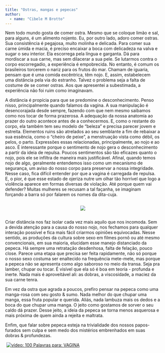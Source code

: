 ```yaml
---
title: "Ostras, mangas e pepecas"
author: 
  - name: "Cibele M Brotto"
---
```


Nem todo mundo gosta de comer ostra. Mesmo que se coloque limão e sal, para alguns, é um alimento nojento. Eu, por outro lado, adoro comer ostras. Sua consistência é pegajosa, muito molinha e delicada. Para comer sua carne úmida e macia, é preciso encaixar a boca com delicadeza na valva e sugar o seu interior. Ela escorrega pela língua e garganta. Dá para mordiscar a sua carne, mas sem dilacerar a sua pele. Se lutarmos contra o corpo escorregadio, a experiência é empobrecida. No entanto, é comum os brasileiros torcerem o nariz para os frutos do mar. Chamam de iguaria, pensam que é uma comida excêntrica, têm nojo. E, assim, estabelecem uma distância pela via do estranho. Talvez o problema seja a falta de costume de se comer ostras. Aos que apresentei a subestimada, a experiência não foi ruim como imaginavam. 

A distância é propícia para que se predomine o desconhecimento. Penso nisso, principalmente quando falamos da vagina. A sua manipulação é desencorajada desde sempre, fazendo com que nem mesmo saibamos como nos tocar de forma prazerosa. A adequação da nossa anatomia ao prazer do outro acontece antes de a conhecermos. E, como o restante do corpo, ela também tem seu modelo de "beleza" e precisa parecer jovem e estreita. Elementos ruins são atrelados ao seu semblante a fim de rebaixar a sua essência, como o "cheiro de peixe", a menstruação vista como débil, os pelos, o parto. Expressões essas relacionadas, principalmente, ao nojo e ao asco. É interessante porque o sentimento de nojo gera o desconhecimento a partir da ideia de repulsa. Poucos sentimentos são tão eficazes quanto o nojo, pois ele se infiltra de maneira mais justificável. Afinal, quando temos nojo de algo, geralmente entendemos isso como um mecanismo de segurança, um aviso do nosso corpo para preservar a nossa integridade. Nesse caso, fica difícil entender por que a vagina é carregada de repulsa. E, o pior, é que esse estado de ojeriza nutre um olhar tão horrível que logo a violência aparece em formas diversas de violação. Até porque quem vai defender? Muitas mulheres se recusam a tal façanha, se imaginam forçando a barra só por falarem os nomes da dita-cuja. 

<div style="display: flex; justify-content: center;"> 
![](fig1.png){fig-align="center"}
</div>

Criar distância nos faz isolar cada vez mais aquilo que nos incomoda. Sem a devida atenção para a causa do nosso nojo, nos fechamos para qualquer interação possível e fica mais fácil criarmos opiniões equivocadas. Nesse sentido, as produções da cultura sobre sexo em filmes pornô ou até mesmo convencionais, em sua maioria, elucidam esse manejo distanciado da pepeca. Há sempre uma retratação desdenhosa, falta de felação, pouco close. Parece uma etapa que precisa ser feita rapidamente, não só porque o nosso sexo costuma ser enaltecido na frequência mete-mete, mas porque a pepeca não se apresenta como algo saboroso no meio da transa. Seja pra lamber, chupar ou tocar. É visível que ela só é boa em teoria - profunda e inerte. Nada mais é aproveitável ali: as dobras, a viscosidade, a maciez da sua carne tenra. 
	
Em vez da ostra que agrada a poucos, prefiro pensar na pepeca como uma manga-rosa com seu gosto & sumo. Nada melhor do que chupar uma manga, essa fruta popular e querida. Aliás, nada lambuza mais os dedos e a boca do que chupar uma manga. O jeito como gostamos de sorver o seu caldo dá prazer. Desse jeito, a ideia da pepeca se torna menos asquerosa e mais próxima de quem ainda a rejeita e maltrata. 

Enfim, que falar sobre pepeca esteja na trivialidade dos nossos papos-furados sem culpa e sem medo dos mistérios embrenhados em suas dobras & profundezas. 

 
&nbsp;[![vídeo: 100 Palavras para: VAGINA](fig2.png)](https://youtu.be/jHt1WIdTFAY?si=1w91lHpHJJEqkEgy)

<a href="https://instagram.com/pesseguinhaa"><i class="bi bi-instagram"></i></a>
